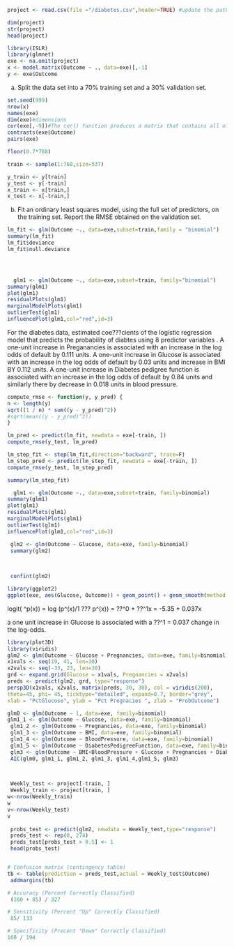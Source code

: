 


```r
project <- read.csv(file ="/diabetes.csv",header=TRUE) #update the path

dim(project)
str(project)
head(project) 
```



```r
library(ISLR)
library(glmnet)
exe <- na.omit(project)
x <- model.matrix(Outcome ~ ., data=exe)[,-1]
y <- exe$Outcome
```

(a) Split the data set into a 70% training set and a 30% validation set.
```r
set.seed(999)
nrow(x)
names(exe)
dim(exe)#dimensions
cor(exe[,-9])#The cor() function produces a matrix that contains all of the pairwise correlations among the predictors in a data set.
contrasts(exe$Outcome)
pairs(exe)
```

```r
floor(0.7*768)
```

```r
train <- sample(1:768,size=537)

y_train <- y[train]
y_test <- y[-train]
x_train <- x[train,]
x_test <- x[-train,]
```


(b) Fit an ordinary least squares model, using the full set of predictors, on the training set. Report the RMSE obtained on the validation set.
```r
lm_fit <- glm(Outcome ~., data=exe,subset=train,family = "binomial")
summary(lm_fit)
lm_fit$deviance
lm_fit$null.deviance




  glm1 <- glm(Outcome ~., data=exe,subset=train, family="binomial")
summary(glm1)
plot(glm1)
residualPlots(glm1)
marginalModelPlots(glm1)
outlierTest(glm1)
influencePlot(glm1,col="red",id=3)
```



 For the diabetes data, estimated coe???cients of the logistic regression model that predicts the probability of diabtes using  8 predictor variables .
 A one-unit increase in Preganancies is associated with an increase in the log odds of default by 0.111 units.
 A one-unit increase in Glucose is associated with an increase in the log odds of default by 0.03 units and increase in BMI BY 0.112 units.
 A one-unit increase in Diabetes pedigree function  is associated with an increase in the log odds of default by 0.84 units and similarly there by decrease in 0.018 units in blood pressure.
 
```r
compute_rmse <- function(y, y_pred) {
n <- length(y)
sqrt((1 / n) * sum((y - y_pred)^2))
#sqrt(mean((y - y_pred)^2))
}

```

```r
lm_pred <- predict(lm_fit, newdata = exe[-train, ])
compute_rmse(y_test, lm_pred)
```

```r

lm_step_fit <- step(lm_fit,direction="backward", trace=F)
lm_step_pred <- predict(lm_step_fit, newdata = exe[-train, ])
compute_rmse(y_test, lm_step_pred)

```
```r

summary(lm_step_fit)

```

```r
  glm1 <- glm(Outcome ~., data=exe,subset=train, family=binomial)
summary(glm1)
plot(glm1)
residualPlots(glm1)
marginalModelPlots(glm1)
outlierTest(glm1)
influencePlot(glm1,col="red",id=3)

```


```r
 glm2 <- glm(Outcome ~ Glucose, data=exe, family=binomial)
 summary(glm2)
 
 
```
 
 
 
 
```r
 confint(glm2)

```

```r
library(ggplot2)
ggplot(exe, aes(Glucose, Outcome)) + geom_point() + geom_smooth(method = "glm", method.args = list(family = "binomial"), se=F) +xlab("Percent of Glucose") +ylab("Predicted Probability of Outcome")
```
logit( ^p(x)) = log (p^(x)/1 ??? p^(x)) = ??^0 + ??^1x = -5.35 + 0.037x

a one unit increase in Glucose is associated with a ??^1 = 0.037 change in the log-odds.

```r

library(plot3D)
library(viridis)
glm2 <- glm(Outcome ~ Glucose + Pregnancies, data=exe, family=binomial)
x1vals <- seq(19, 41, len=30)
x2vals <- seq(-33, 23, len=30)
grd <- expand.grid(Glucose = x1vals, Pregnancies = x2vals)
preds <- predict(glm2, grd, type="response")
persp3D(x1vals, x2vals, matrix(preds, 30, 30), col = viridis(200),
theta=45, phi= 45, ticktype="detailed", expand=0.7, border="grey",
xlab = "PctGlucose", ylab = "Pct Pregnacies ", zlab = "ProbOutcome")
```

```r

glm0 <- glm(Outcome ~ 1, data=exe, family=binomial)
glm1_1 <- glm(Outcome ~ Glucose, data=exe, family=binomial)
 glm1_2 <- glm(Outcome ~ Pregnancies, data=exe, family=binomial)
 glm1_3 <- glm(Outcome ~ BMI, data=exe, family=binomial)
 glm1_4 <- glm(Outcome ~ BloodPressure, data=exe, family=binomial)
 glm1_5 <- glm(Outcome ~ DiabetesPedigreeFunction, data=exe, family=binomial)
 glm3 <- glm(Outcome ~ BMI+BloodPressure + Glucose + Pregnancies + DiabetesPedigreeFunction, data=exe, family=binomial)
 AIC(glm0, glm1_1, glm1_2, glm1_3, glm1_4,glm1_5, glm3)
 



```





```r
 Weekly_test <- project[-train, ]
 Weekly_train <- project[train, ]
w<-nrow(Weekly_train)
w
v<-nrow(Weekly_test)
v
 
 probs_test <- predict(glm2, newdata = Weekly_test,type="response")
 preds_test <- rep(0, 274)
 preds_test[probs_test > 0.5] <- 1
 head(probs_test)


# Confusion matrix (contingency table)
tb <- table(prediction = preds_test,actual = Weekly_test$Outcome)
 addmargins(tb)

# Accuracy (Percent Correctly Classified)
 (160 + 85) / 327

# Sensitivity (Percent "Up" Correctly Classified)
 85/ 133

# Specificity (Precent "Down" Correctly Classified)
160 / 194

```





























